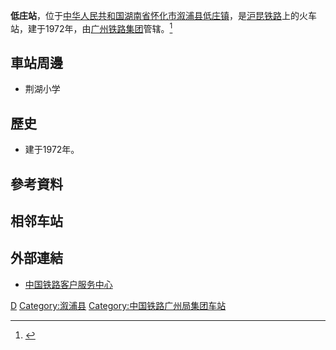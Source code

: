 {{Expand|time=2016-10-23T02:29:04+00:00}}
{{Infobox China railway station
|车站名称 = 低庄站
|图片 = 201908 Platform of Dizhuang Station.jpg
|图片介绍 = 
|其他名称 = 
|车站拼音 = Dizhuang
|英文名称 = Dizhuang Railway Station
|车站代码 = 35468<ref>{{cite book|title=中华人民共和国铁路车站代码（GB/T 10302-2010）|publisher=中国标准出版社|year=2010|isbn=155066140495|ignore-isbn-error=true|pages=8}}</ref>
|电报码 =DVQ
|拼音码 = DZH
|始建时间 = 
|开通运营 = 
|车站位置 = [[湖南省|湖南省]][[怀化市|怀化市]][[溆浦县|溆浦县]][[低庄镇|低庄镇]]
|坐标 = {{Coord|28.051935|N|110.711037|E|format=dms|display=inline,title|type:railwaystation_region:CN}}
|归属 = [[广州铁路集团|广州铁路集团]]
|线路 = [[沪昆铁路|沪昆铁路]]
|车站等级 = [[三等站_(中铁)|三等站]]
|使用状态 = 
|月台数目 = 
|股道数目 = 
}}
'''低庄站'''，位于[[中华人民共和国|中华人民共和国]][[湖南省|湖南省]][[怀化市|怀化市]][[溆浦县|溆浦县]][[低庄镇|低庄镇]]，是[[沪昆铁路|沪昆铁路]]上的火车站，建于1972年，由[[广州铁路集团|广州铁路集团]]管辖。<ref>{{Cite web |url=http://search.huochepiao.com/huochezhan/jieshao/2266.htm |title=低庄火车站介绍 |accessdate=2016-10-23 |archive-date=2016-08-01 |archive-url=https://web.archive.org/web/20160801044448/http://search.huochepiao.com/huochezhan/jieshao/2266.htm |dead-url=no }}</ref>
==車站周邊==
* 荆湖小学

==歷史==
* 建于1972年。
==參考資料==
{{reflist}}
==相邻车站==
{{Start rail box|[[中国铁路|中国铁路]]}} 
{{s-inop|[[新胜利站|新胜利站]]|[[上海站|上海站]]方向}}
{{s-line|[[沪昆铁路|沪昆铁路]]<br />← 18km 低庄站 14km →}} 
{{s-inop|[[川水站|川水站]]|[[昆明站|昆明站]]方向}}
{{End box}}
==外部連結==
* [http://www.12306.cn/mormhweb/ 中国铁路客户服务中心]{{Wayback|url=http://www.12306.cn/mormhweb/ |date=20180205163941 }}

{{China-rail-stub}}
{{沪昆铁路}}
[[Category:怀化市铁路车站|D]]
[[Category:溆浦县|Category:溆浦县]]
[[Category:中国铁路广州局集团车站|Category:中国铁路广州局集团车站]]